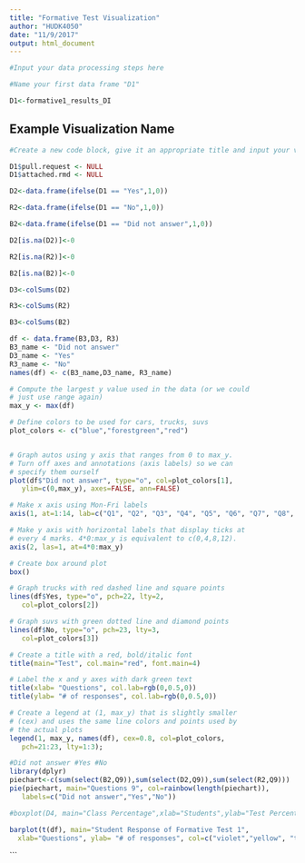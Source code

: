 ---
title: "Formative Test Visualization"
author: "HUDK4050"
date: "11/9/2017"
output: html_document
---


```{r, echo=FALSE}
#Input your data processing steps here

#Name your first data frame "D1" 

D1<-formative1_results_DI

```

## Example Visualization Name
```{r, echo=FALSE}
#Create a new code block, give it an appropriate title and input your visualization code.

```

```{r}
D1$pull.request <- NULL
D1$attached.rmd <- NULL
```

```{r}
D2<-data.frame(ifelse(D1 == "Yes",1,0))
```

```{r}
R2<-data.frame(ifelse(D1 == "No",1,0))
```

```{r}
B2<-data.frame(ifelse(D1 == "Did not answer",1,0))
```

```{r}
D2[is.na(D2)]<-0
```

```{r}
R2[is.na(R2)]<-0
```

```{r}
B2[is.na(B2)]<-0
```

```{r}
D3<-colSums(D2)
```

```{r}
R3<-colSums(R2)
```

```{r}
B3<-colSums(B2)
```

```{r}
df <- data.frame(B3,D3, R3)
B3_name <- "Did not answer"
D3_name <- "Yes"
R3_name <- "No"
names(df) <- c(B3_name,D3_name, R3_name)
```

```{r}

# Compute the largest y value used in the data (or we could
# just use range again)
max_y <- max(df)

# Define colors to be used for cars, trucks, suvs
plot_colors <- c("blue","forestgreen","red")


# Graph autos using y axis that ranges from 0 to max_y.
# Turn off axes and annotations (axis labels) so we can 
# specify them ourself
plot(df$"Did not answer", type="o", col=plot_colors[1], 
   ylim=c(0,max_y), axes=FALSE, ann=FALSE)

# Make x axis using Mon-Fri labels
axis(1, at=1:14, lab=c("Q1", "Q2", "Q3", "Q4", "Q5", "Q6", "Q7", "Q8", "Q9", "Q10", "Q11", "Q12", "Q13", "Q14"))

# Make y axis with horizontal labels that display ticks at 
# every 4 marks. 4*0:max_y is equivalent to c(0,4,8,12).
axis(2, las=1, at=4*0:max_y)

# Create box around plot
box()

# Graph trucks with red dashed line and square points
lines(df$Yes, type="o", pch=22, lty=2, 
   col=plot_colors[2])

# Graph suvs with green dotted line and diamond points
lines(df$No, type="o", pch=23, lty=3, 
   col=plot_colors[3])

# Create a title with a red, bold/italic font
title(main="Test", col.main="red", font.main=4)

# Label the x and y axes with dark green text
title(xlab= "Questions", col.lab=rgb(0,0.5,0))
title(ylab= "# of responses", col.lab=rgb(0,0.5,0))

# Create a legend at (1, max_y) that is slightly smaller 
# (cex) and uses the same line colors and points used by 
# the actual plots
legend(1, max_y, names(df), cex=0.8, col=plot_colors, 
   pch=21:23, lty=1:3);
```
```{r}
#Did not answer #Yes #No
library(dplyr)
piechart<-c(sum(select(B2,Q9)),sum(select(D2,Q9)),sum(select(R2,Q9)))
pie(piechart, main="Questions 9", col=rainbow(length(piechart)),
   labels=c("Did not answer","Yes","No"))

```
```{r}
#boxplot(D4, main="Class Percentage",xlab="Students",ylab="Test Percentage")
```
```{r}
barplot(t(df), main="Student Response of Formative Test 1",
  xlab="Questions", ylab= "# of responses", col=c("violet","yellow", "turquoise"), legend = colnames(df))
```




```

